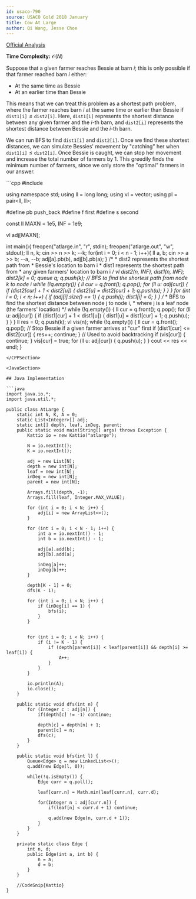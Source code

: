 ```yaml
---
id: usaco-790
source: USACO Gold 2018 January
title: Cow At Large
author: Qi Wang, Jesse Choe
---
```


[Official Analysis](http://www.usaco.org/current/data/sol_atlarge_gold_jan18.html)

**Time Complexity:** $\mathcal{O}(N)$

Suppose that a given farmer reaches Bessie at barn $i$; this is only possible if that farmer reached barn $i$ either: 

* At the same time as Bessie
* At an earlier time than Bessie

This means that we can treat this problem as a shortest path problem, where the farmer reaches barn $i$ at the same time or earlier than Bessie if $\texttt{dist1[i]} \leq \texttt{dist2[i]}$. Here, $\texttt{dist1[i]}$ represents the shortest distance between any given farmer and the $i$-th barn, and $\texttt{dist2[i]}$ represents the shortest distance between Bessie and the $i$-th barn.

We can run BFS to find $\texttt{dist1[i]}$ and $\texttt{dist2[i]}$. Once we find these shortest distances, we can simulate Bessies' movement by "catching" her when $\texttt{dist1[i]} \leq \texttt{dist2[i]}$. Once Bessie is caught, we can stop her movement and increase the total number of farmers by 1. This greedily finds the minimum number of farmers, since we only store the "optimal" farmers in our answer. 

<LanguageSection>
<CPPSection>
```cpp
#include <bits/stdc++.h>

using namespace std;
using ll = long long;
using vl = vector<ll>;
using pl = pair<ll, ll>;

#define pb push_back
#define f first
#define s second

const ll MAXN = 1e5, INF = 1e9;

vl adj[MAXN];

int main(){
	freopen("atlarge.in", "r", stdin);
	freopen("atlarge.out", "w", stdout);
	ll n, k; 
	cin >> n >> k; 
	--k;
	for(int i = 0; i < n - 1; i++){
		ll a, b; 
		cin >> a >> b; 
		--a, --b;
		adj[a].pb(b), adj[b].pb(a);
	}
	/* 
	 * dist2 represents the shortest path from 
	 * Bessie's location to barn i
	 * dist1 represents the shortest path from 
	 * any given farmers' location to barn i
	 */
	vl dist2(n, INF), dist1(n, INF);
	dist2[k] = 0;
	queue<ll> q; 
	q.push(k);
	// BFS to find the shortest path from node k to node i
	while (!q.empty()) {
		ll cur = q.front(); 
		q.pop();
		for (ll u: adj[cur]) {
			if (dist2[cur] + 1 < dist2[u]) {
				dist2[u] = dist2[cur] + 1;
				q.push(u);
			}
		}
	}
	for (int i = 0; i < n; i++) {
		if (adj[i].size() == 1) {
			q.push(i);
			dist1[i] = 0;
		}
	}
	/* 
	 * BFS to find the shortest distance between node j to node i, 
	 * where j is a leaf node (the farmers' location)
	 */
	while (!q.empty()) {
		ll cur = q.front(); 
		q.pop();
		for (ll u: adj[cur]) {
			if (dist1[cur] + 1 < dist1[u]) {
				dist1[u] = dist1[cur] + 1;
				q.push(u);
			}
		}
	}
	ll res = 0; 
	q.push(k); 
	vl vis(n);
	while (!q.empty()) {
		ll cur = q.front(); 
		q.pop();
		// Stop Bessie if a given farmer arrives at "cur" first
		if (dist1[cur] <= dist2[cur]) {
			res++;
			continue;
		}
		// Used to avoid backtracking
		if (vis[cur]) {
			continue;
		}
		vis[cur] = true;
		for (ll u: adj[cur]) {
			q.push(u);
		}
	}
	cout << res << endl;
}
```
</CPPSection>

<JavaSection>

## Java Implementation

```java
import java.io.*;
import java.util.*;

public class AtLarge {
	static int N, K, A = 0;
	static List<Integer>[] adj;
	static int[] depth, leaf, inDeg, parent;
	public static void main(String[] args) throws Exception {
		Kattio io = new Kattio("atlarge");

		N = io.nextInt();
		K = io.nextInt();

		adj = new List[N];
		depth = new int[N];
		leaf = new int[N];
		inDeg = new int[N];
		parent = new int[N];

		Arrays.fill(depth, -1);
		Arrays.fill(leaf, Integer.MAX_VALUE);

		for (int i = 0; i < N; i++) {
			adj[i] = new ArrayList<>();
		}

		for (int i = 0; i < N - 1; i++) {
			int a = io.nextInt() - 1;
			int b = io.nextInt() - 1;

			adj[a].add(b);
			adj[b].add(a);

			inDeg[a]++;
			inDeg[b]++;
		}

		depth[K - 1] = 0;
		dfs(K - 1);

		for (int i = 0; i < N; i++) {
			if (inDeg[i] == 1) {
				bfs(i);
			}
		}


		for (int i = 0; i < N; i++) {
			if (i != K - 1) {
				if (depth[parent[i]] < leaf[parent[i]] && depth[i] >= leaf[i]) {
					A++;
				}
			}
		}

		io.println(A);
		io.close();
	}

	public static void dfs(int n) {
		for (Integer c : adj[n]) {
			if(depth[c] != -1) continue;

			depth[c] = depth[n] + 1;
			parent[c] = n;
			dfs(c);
		}
	}

	public static void bfs(int l) {
		Queue<Edge> q = new LinkedList<>();
		q.add(new Edge(l, 0));

		while(!q.isEmpty()) {
			Edge curr = q.poll();

			leaf[curr.n] = Math.min(leaf[curr.n], curr.d);

			for(Integer n : adj[curr.n]) {
				if(leaf[n] < curr.d + 1) continue;

				q.add(new Edge(n, curr.d + 1));
			}
		}
	}

	private static class Edge {
		int n, d;
		public Edge(int a, int b) {
			n = a;
			d = b;
		}
	}

	//CodeSnip{Kattio}
}
```

</JavaSection>
</LanguageSection>
